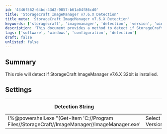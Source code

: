 ```yaml
---
id: '4346f562-64bc-43d2-9057-b61a04f86cd0'
title: 'StorageCraft ImageManager v7.6.X Detection'
title_meta: 'StorageCraft ImageManager v7.6.X Detection'
keywords: ['storagecraft', 'imagemanager', 'detection', 'version', 'windows']
description: 'This document provides a method to detect if StorageCraft ImageManager version 7.6.X 32bit is installed on Windows systems. It includes a detection string, comparator, and applicable operating systems for accurate identification.'
tags: ['software', 'windows', 'configuration', 'detection']
draft: false
unlisted: false
---
```

## Summary

This role will detect if StorageCraft ImageManager v7.6.X 32bit is installed.

## Settings

| Detection String                                                                                       | Comparator    | Result  | Applicable OS |
|--------------------------------------------------------------------------------------------------------|---------------|---------|----------------|
| \{%@powershell.exe "(Get-Item 'C://Program Files//StorageCraft//ImageManager//ImageManager.exe' | Select -ExpandProperty VersionInfo).ProductVersion"@%} | Regex Match   | ^7//.6. | Windows        |













